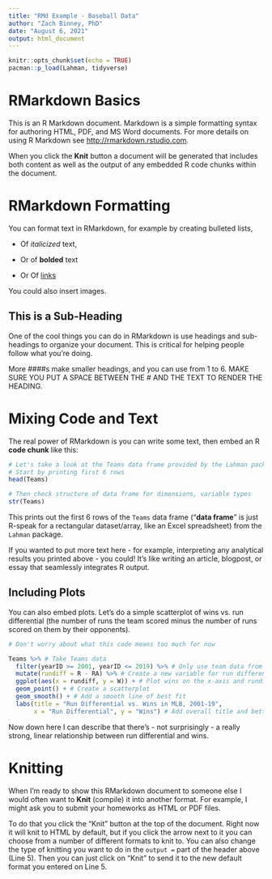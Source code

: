 ```yaml
---
title: "RMd Example - Baseball Data"
author: "Zach Binney, PhD"
date: "August 6, 2021"
output: html_document
---
```


```r
knitr::opts_chunk$set(echo = TRUE)
pacman::p_load(Lahman, tidyverse)
```

# RMarkdown Basics

This is an R Markdown document. Markdown is a simple formatting syntax for authoring HTML, PDF, and MS Word documents. For more details on using R Markdown see <http://rmarkdown.rstudio.com>.

When you click the **Knit** button a document will be generated that includes both content as well as the output of any embedded R code chunks within the document. 

# RMarkdown Formatting

You can format text in RMarkdown, for example by creating bulleted lists,

* Of *italicized* text,

* Or of **bolded** text

* Or Of [links](https://www.youtube.com/watch?v=dQw4w9WgXcQ)

You could also insert images.

## This is a Sub-Heading

One of the cool things you can do in RMarkdown is use headings and sub-headings to organize your document. This is critical for helping people follow what you're doing.

More ####s make smaller headings, and you can use from 1 to 6. MAKE SURE YOU PUT A SPACE BETWEEN THE # AND THE TEXT TO RENDER THE HEADING.

# Mixing Code and Text

The real power of RMarkdown is you can write some text, then embed an R **code chunk** like this:

```r
# Let's take a look at the Teams data frame provided by the Lahman package
# Start by printing first 6 rows
head(Teams)

# Then check structure of data frame for dimensions, variable types
str(Teams)

```



This prints out the first 6 rows of the `Teams` data frame ("**data frame**" is just R-speak for a rectangular dataset/array, like an Excel spreadsheet) from the `Lahman` package.

If you wanted to put more text here - for example, interpreting any analytical results you printed above - you could! It's like writing an article, blogpost, or essay that seamlessly integrates R output.

## Including Plots

You can also embed plots. Let's do a simple scatterplot of wins vs. run differential (the number of runs the team scored minus the number of runs scored on them by their opponents).

```r
# Don't worry about what this code means too much for now

Teams %>% # Take Teams data
  filter(yearID >= 2001, yearID <= 2019) %>% # Only use team data from 2001-2019
  mutate(rundiff = R - RA) %>% # Create a new variable for run differential
  ggplot(aes(x = rundiff, y = W)) + # Plot wins on the x-axis and rundiff on the y-axis
  geom_point() + # Create a scatterplot
  geom_smooth() + # Add a smooth line of best fit
  labs(title = "Run Differential vs. Wins in MLB, 2001-19",
       x = "Run Differential", y = "Wins") # Add overall title and better labels for X and Y axes
```
Now down here I can describe that there's - not surprisingly - a really strong, linear relationship between run differential and wins.


# Knitting

When I'm ready to show this RMarkdown document to someone else I would often want to **Knit** (compile) it into another format. For example, I might ask you to submit your homeworks as HTML or PDF files.

To do that you click the "Knit" button at the top of the document. Right now it will knit to HTML by default, but if you click the arrow next to it you can choose from a number of different formats to knit to. You can also change the type of knitting you want to do in the `output =` part of the header above (Line 5). Then you can just click on "Knit" to send it to the new default format you entered on Line 5.